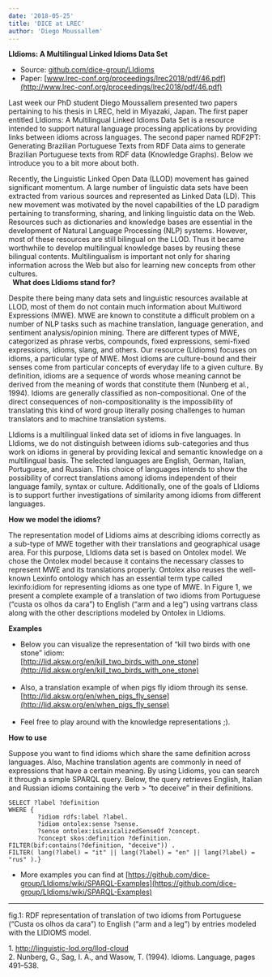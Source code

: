 ```yaml
---
date: '2018-05-25'
title: 'DICE at LREC'
author: 'Diego Moussallem'
---
```


**LIdioms: A Multilingual Linked Idioms Data Set** 
- Source: [github.com/dice-group/LIdioms](https://github.com/dice-group/LIdioms)
- Paper: [www.lrec-conf.org/proceedings/lrec2018/pdf/46.pdf](http://www.lrec-conf.org/proceedings/lrec2018/pdf/46.pdf)

Last week our PhD student Diego Moussallem presented two papers pertaining to his thesis in LREC, held in Miyazaki, Japan. The first paper entitled LIdioms: A Multilingual Linked Idioms Data Set is a resource intended to support natural language processing applications by providing links between idioms across languages. The second paper named RDF2PT: Generating Brazilian Portuguese Texts from RDF Data aims to generate Brazilian Portuguese texts from RDF data (Knowledge Graphs). Below we introduce you to a bit more about both.  

Recently, the Linguistic Linked Open Data (LLOD) movement has gained significant momentum. A large number of linguistic data sets have been extracted from various sources and represented as Linked Data (LD). This new movement was motivated by the novel capabilities of the LD paradigm pertaining to transforming, sharing, and linking linguistic data on the Web. Resources such as dictionaries and knowledge bases are essential in the development of Natural Language Processing (NLP) systems. However, most of these resources are still bilingual on the LLOD. Thus it became worthwhile to develop multilingual knowledge bases by reusing these bilingual contents. Multilingualism is important not only for sharing information across the Web but also for learning new concepts from other cultures.  
  
**What does LIdioms stand for?**  

Despite there being many data sets and linguistic resources available at LLOD, most of them do not contain much information about Multiword Expressions (MWE). MWE are known to constitute a difficult problem on a number of NLP tasks such as machine translation, language generation, and sentiment analysis/opinion mining. There are different types of MWE, categorized as phrase verbs, compounds, fixed expressions, semi-fixed expressions, idioms, slang, and others. Our resource (LIdioms) focuses on idioms, a particular type of MWE. Most idioms are culture-bound and their senses come from particular concepts of everyday life to a given culture. By definition, idioms are a sequence of words whose meaning cannot be derived from the meaning of words that constitute them (Nunberg et al., 1994). Idioms are generally classified as non-compositional. One of the direct consequences of non-compositionality is the impossibility of translating this kind of word group literally posing challenges to human translators and to machine translation systems.  
  
LIdioms is a multilingual linked data set of idioms in five languages. In LIdioms, we do not distinguish between idioms sub-categories and thus work on idioms in general by providing lexical and semantic knowledge on a multilingual basis. The selected languages are English, German, Italian, Portuguese, and Russian. This choice of languages intends to show the possibility of correct translations among idioms independent of their language family, syntax or culture. Additionally, one of the goals of LIdioms is to support further investigations of similarity among idioms from different languages.   
  
**How we model the idioms?**  

The representation model of Lidioms aims at describing idioms correctly as a sub-type of MWE together with their translations and geographical usage area. For this purpose, LIdioms data set is based on Ontolex model. We chose the Ontolex model because it contains the necessary classes to represent MWE and its translations properly. Ontolex also reuses the well-known Lexinfo ontology which has an essential term type called lexinfo:idiom for representing idioms as one type of MWE. In Figure 1, we present a complete example of a translation of two idioms from Portuguese (“custa os olhos da cara”) to English (“arm and a leg”) using vartrans class along with the other descriptions modeled by Ontolex in LIdioms.   

**Examples** 

- Below you can visualize the representation of “kill two birds with one stone” idiom:  
[http://lid.aksw.org/en/kill_two_birds_with_one_stone](http://lid.aksw.org/en/kill_two_birds_with_one_stone)  
 
- Also, a translation example of when pigs fly idiom through its sense.  
[http://lid.aksw.org/en/when_pigs_fly_sense](http://lid.aksw.org/en/when_pigs_fly_sense)  
 
- Feel free to play around with the knowledge representations ;).
  
**How to use**  

Suppose you want to find idioms which share the same definition across languages. Also, Machine translation agents are commonly in need of expressions that have a certain meaning. By using Lidioms, you can search it through a simple SPARQL query. Below, the query retrieves English, Italian and Russian idioms containing the verb &gt; “to deceive” in their definitions. 

```
SELECT ?label ?definition  
WHERE {  
        ?idiom rdfs:label ?label.  
        ?idiom ontolex:sense ?sense.  
        ?sense ontolex:isLexicalizedSenseOf ?concept.  
        ?concept skos:definition ?definition.  
FILTER(bif:contains(?definition, "deceive")) .  
FILTER( lang(?label) = "it" || lang(?label) = "en" || lang(?label) = "rus" ).} 
```
- More examples you can find at [https://github.com/dice-group/LIdioms/wiki/SPARQL-Examples](https://github.com/dice-group/LIdioms/wiki/SPARQL-Examples)

---

fig.1: RDF representation of translation of two idioms from Portuguese (“Custa os olhos da cara”) to English (“arm and a leg”) by entries modeled with the LIDIOMS model. 

1. http://linguistic-lod.org/llod-cloud  
2. Nunberg, G., Sag, I. A., and Wasow, T. (1994). Idioms. Language, pages 491–538.
